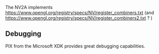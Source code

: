 The NV2A implements https://www.opengl.org/registry/specs/NV/register_combiners.txt (and https://www.opengl.org/registry/specs/NV/register_combiners2.txt ? )

== Debugging ==

PIX from the Microsoft XDK provides great debugging capabilities.